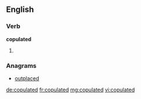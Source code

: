 ==English==

===Verb===
'''copulated'''

# {{past of|copulate}}

===Anagrams===
* [[outplaced#English|outplaced]]

[[de:copulated]]
[[fr:copulated]]
[[mg:copulated]]
[[vi:copulated]]
